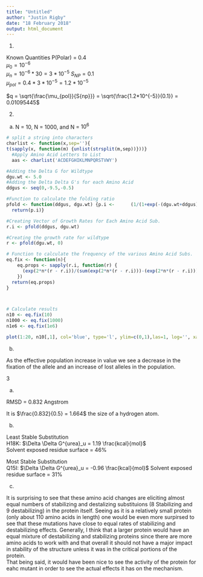 ```yaml
---
title: "Untitled"
author: "Justin Rigby"
date: "18 February 2018"
output: html_document
---
```

1.  
  
Known Quantities
P(Polar) = 0.4  
$\mu_0 = 10^{-6}$  
$\mu_n = 10^{-6} * 30 = 3*10^{-5}$
$S_{NP} = 0.1$  
$\mu_{pol} = 0.4 * 3*10^{-5} = 1.2*10^{-5}$  
  
$q = \sqrt{\frac{\mu_{pol}}{S{np}}} = \sqrt{\frac{1.2*10^{-5}}{0.1}} = 0.01095445$    
  
  
2.  
  
  
  
a)
N = 10, N = 1000, and N = $10^6$
```r
# split a string into characters
charlist <- function(x,sep=''){
t(sapply(x, function(m) {unlist(strsplit(m,sep))}))}
  #Apply Amino Acid Letters to List
  aas <- charlist('ACDEFGHIKLMNPQRSTVWY')

#Adding the Delta G for Wildtype
dgu.wt <- 5.0
#Adding the Delta Delta G's for each Amino Acid
ddgus <- seq(0,-9.5,-0.5)

#Function to calculate the folding ratio
pfold <- function(ddgus, dgu.wt) {p.i <-      (1/(1+exp(-(dgu.wt+ddgus)/0.582489)))
  return(p.i)}

#Creating Vector of Growth Rates for Each Amino Acid Sub.
r.i <- pfold(ddgus, dgu.wt)

#Creating the growth rate for wildtype
r <- pfold(dgu.wt, 0)

# Function to calculate the frequency of the various Amino Acid Subs.
eq.fix <- function(n){
    eq.props <- sapply(r.i, function(r) {
      (exp(2*n*(r - r.i))/(sum(exp(2*n*(r - r.i)))-(exp(2*n*(r - r.i)))))
    })
  return(eq.props)
}



# Calculate results
n10 <- eq.fix(10)
n1000 <- eq.fix(1000)
n1e6 <- eq.fix(1e6)

plot(1:20, n10[,1], col='blue', type='l', ylim=c(0,1),las=1, log='', xaxt='n', xlab='', ylab='Frequency of allele') + lines(1:20, n1000[,1], col='red') + lines(1:20, n1e6[,1], col='black') + mtext(aas, 1, at=1:20, line=1)
```
  
b)  
  
As the effective population increase in value we see a decrease in the fixation of the allele and an increase of lost alleles in the population.  
  
3  
  
a)  
  
RMSD = 0.832 Angstrom  
  
It is $\frac{0.832}{0.5} = 1.664$ the size of a hydrogen atom.  
  
b)  
  
Least Stable Substitution  
H18K: $\Delta \Delta G^{urea}_u = 1.19 \frac{kcal}{mol}$  
Solvent exposed residue surface = 46%  
  
Most Stable Substitution  
Q15I: $\Delta \Delta G^{urea}_u = -0.96 \frac{kcal}{mol}$
Solvent exposed residue surface = 31%  
  
c)  
  
It is surprising to see that these amino acid changes are eliciting almost equal numbers of stabilizing and destalizing substituions (8 Stabilizing and 9 destabilizing) in the protein itself. Seeing as it is a relatively small protein (only about 110 amino acids in length) one would be even more surpirsed to see that these mutations have close to equal rates of stabilizing and destabilizing effects. Generally, I think that a larger protein would have an equal mixture of destabilizing and stabilizing proteins since there are more amino acids to work with and that overall it should not have a major impact in stability of the structure unless it was in the critical portions of the protein.  
That being said, it would have been nice to see the activity of the protein for eahc mutant in order to see the actual effects it has on the mechanism.  